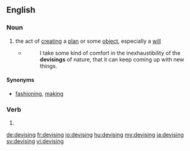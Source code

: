 ==English==

===Noun===
{{en-noun|~}}

# the act of [[creating]] a [[plan]] or some [[object]], especially a [[will]]
#* {{w|A. R. Ammons}}
#*: I take some kind of comfort in the inexhaustibility of the '''devisings''' of nature, that it can keep coming up with new things.

====Synonyms====
* [[fashioning]], [[making]]

===Verb===
{{head|en}}

# {{present participle of|devise|lang=en}}

[[de:devising]]
[[fr:devising]]
[[io:devising]]
[[hu:devising]]
[[my:devising]]
[[ja:devising]]
[[sv:devising]]
[[vi:devising]]